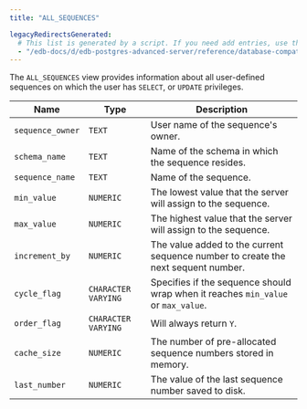 ```yaml
---
title: "ALL_SEQUENCES"

legacyRedirectsGenerated:
  # This list is generated by a script. If you need add entries, use the `legacyRedirects` key.
  - "/edb-docs/d/edb-postgres-advanced-server/reference/database-compatibility-for-oracle-developers-reference-guide/10/Database_Compatibility_for_Oracle_Developers_Reference_Guide.1.121.html"
---
```


<div id="all_sequences" class="registered_link"></div>

The `ALL_SEQUENCES` view provides information about all user-defined sequences on which the user has `SELECT`, or `UPDATE` privileges.

| Name             | Type                | Description                                                                       |
| ---------------- | ------------------- | --------------------------------------------------------------------------------- |
| `sequence_owner` | `TEXT`              | User name of the sequence's owner.                                                |
| `schema_name`    | `TEXT`              | Name of the schema in which the sequence resides.                                 |
| `sequence_name`  | `TEXT`              | Name of the sequence.                                                             |
| `min_value`      | `NUMERIC`           | The lowest value that the server will assign to the sequence.                     |
| `max_value`      | `NUMERIC`           | The highest value that the server will assign to the sequence.                    |
| `increment_by`   | `NUMERIC`           | The value added to the current sequence number to create the next sequent number. |
| `cycle_flag`     | `CHARACTER VARYING` | Specifies if the sequence should wrap when it reaches `min_value` or `max_value`. |
| `order_flag`     | `CHARACTER VARYING` | Will always return `Y`.                                                           |
| `cache_size`     | `NUMERIC`           | The number of pre-allocated sequence numbers stored in memory.                    |
| `last_number`    | `NUMERIC`           | The value of the last sequence number saved to disk.                              |
